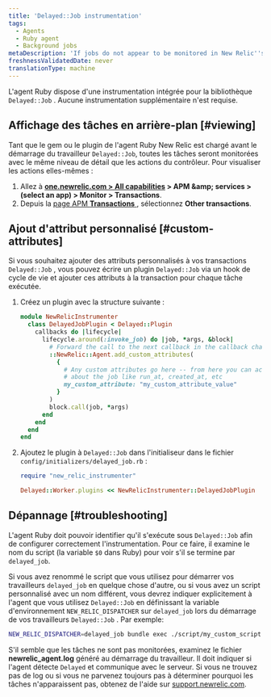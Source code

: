 ```yaml
---
title: 'Delayed::Job instrumentation'
tags:
  - Agents
  - Ruby agent
  - Background jobs
metaDescription: 'If jobs do not appear to be monitored in New Relic''s Delayed:Job library, review your Ruby agent''s log file.'
freshnessValidatedDate: never
translationType: machine
---
```


L&apos;agent Ruby dispose d&apos;une instrumentation intégrée pour la bibliothèque `Delayed::Job` . Aucune instrumentation supplémentaire n&apos;est requise.

## Affichage des tâches en arrière-plan [#viewing]

Tant que le gem ou le plugin de l&apos;agent Ruby New Relic est chargé avant le démarrage du travailleur `Delayed::Job`, toutes les tâches seront monitorées avec le même niveau de détail que les actions du contrôleur. Pour visualiser les actions elles-mêmes :

1. Allez à <DNT>**[one.newrelic.com &gt; All capabilities](https://one.newrelic.com/all-capabilities) &gt; APM &amp;amp; services &gt; (select an app) &gt; Monitor &gt; Transactions**</DNT>.
2. Depuis la [page APM <DNT>**Transactions**</DNT> ](/docs/apm/applications-menu/monitoring/transactions-page), sélectionnez <DNT>**Other transactions**</DNT>.

## Ajout d&apos;attribut personnalisé [#custom-attributes]

Si vous souhaitez ajouter des attributs personnalisés à vos transactions `Delayed::Job` , vous pouvez écrire un plugin `Delayed::Job` via un hook de cycle de vie et ajouter ces attributs à la transaction pour chaque tâche exécutée.

1. Créez un plugin avec la structure suivante :

   ```ruby
   module NewRelicInstrumenter
     class DelayedJobPlugin < Delayed::Plugin
       callbacks do |lifecycle|
         lifecycle.around(:invoke_job) do |job, *args, &block|
           # Forward the call to the next callback in the callback chain
           ::NewRelic::Agent.add_custom_attributes(
             {
               # Any custom attributes go here -- from here you can access info
               # about the job like run_at, created_at, etc
               my_custom_attribute: "my_custom_attribute_value"
             }
           )
           block.call(job, *args)
         end
       end
     end
   end
   ```

2. Ajoutez le plugin à `Delayed::Job` dans l&apos;initialiseur dans le fichier `config/initializers/delayed_job.rb` :

   ```ruby
   require "new_relic_instrumenter"

   Delayed::Worker.plugins << NewRelicInstrumenter::DelayedJobPlugin
   ```

## Dépannage [#troubleshooting]

L&apos;agent Ruby doit pouvoir identifier qu&apos;il s&apos;exécute sous `Delayed::Job` afin de configurer correctement l&apos;instrumentation. Pour ce faire, il examine le nom du script (la variable `$0` dans Ruby) pour voir s&apos;il se termine par `delayed_job`.

Si vous avez renommé le script que vous utilisez pour démarrer vos travailleurs `delayed_job` en quelque chose d&apos;autre, ou si vous avez un script personnalisé avec un nom différent, vous devrez indiquer explicitement à l&apos;agent que vous utilisez `Delayed::Job` en définissant la variable d&apos;environnement `NEW_RELIC_DISPATCHER` sur `delayed_job` lors du démarrage de vos travailleurs `Delayed::Job` . Par exemple:

```bash
NEW_RELIC_DISPATCHER=delayed_job bundle exec ./script/my_custom_script
```

S&apos;il semble que les tâches ne sont pas monitorées, examinez le fichier <DNT>**newrelic\_agent.log**</DNT> généré au démarrage du travailleur. Il doit indiquer si l&apos;agent détecte `Delayed` et communique avec le serveur. Si vous ne trouvez pas de log ou si vous ne parvenez toujours pas à déterminer pourquoi les tâches n&apos;apparaissent pas, obtenez de l&apos;aide sur [support.newrelic.com](https://support.newrelic.com "Le lien s'ouvre dans une nouvelle fenêtre").